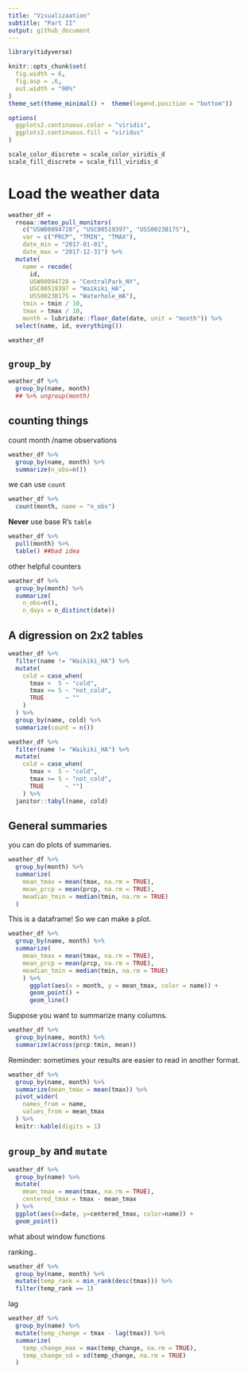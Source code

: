 ```yaml
---
title: "Visualizaation"
subtitle: "Part II"
output: github_document
---
```



```r
library(tidyverse)

knitr::opts_chunk$set(
  fig.width = 6,
  fig.asp = .6,
  out.width = "90%"
)
theme_set(theme_minimal() +  theme(legend.position = "bottom"))

options(
  ggplots2.continuous.color = "viridis",
  ggplots2.continuous.fill = "viridus"
)

scale_color_discrete = scale_color_viridis_d
scale_fill_discrete = scale_fill_viridis_d
```
# Load the weather data

```r
weather_df = 
  rnoaa::meteo_pull_monitors(
    c("USW00094728", "USC00519397", "USS0023B17S"),
    var = c("PRCP", "TMIN", "TMAX"), 
    date_min = "2017-01-01",
    date_max = "2017-12-31") %>%
  mutate(
    name = recode(
      id, 
      USW00094728 = "CentralPark_NY", 
      USC00519397 = "Waikiki_HA",
      USS0023B17S = "Waterhole_WA"),
    tmin = tmin / 10,
    tmax = tmax / 10,
    month = lubridate::floor_date(date, unit = "month")) %>% 
  select(name, id, everything())

weather_df
```

## `group_by`
```r
weather_df %>% 
  group_by(name, month)
  ## %>% ungroup(month)
```

## counting things
count month /name observations
```r
weather_df %>% 
  group_by(name, month) %>% 
  summarize(n_obs=n())
```

we can use `count`
```r
weather_df %>% 
  count(month, name = "n_obs")
```

**Never** use base R's `table`
```r
weather_df %>% 
  pull(month) %>% 
  table() ##bad idea
```

other helpful counters
```r
weather_df %>% 
  group_by(month) %>% 
  summarize(
    n_obs=n(),
    n_days = n_distinct(date))
```

## A digression on 2x2 tables
```r
weather_df %>% 
  filter(name != "Waikiki_HA") %>% 
  mutate(
    cold = case_when(
      tmax <  5 ~ "cold",
      tmax >= 5 ~ "not_cold",
      TRUE      ~ ""
    )
  ) %>% 
  group_by(name, cold) %>% 
  summarize(count = n())
```

```r
weather_df %>% 
  filter(name != "Waikiki_HA") %>% 
  mutate(
    cold = case_when(
      tmax <  5 ~ "cold",
      tmax >= 5 ~ "not_cold",
      TRUE      ~ "")
    ) %>% 
  janitor::tabyl(name, cold)

```

## General summaries

you can do plots of summaries.
```r
weather_df %>% 
  group_by(month) %>% 
  summarize(
    mean_tmax = mean(tmax, na.rm = TRUE),
    mean_prcp = mean(prcp, na.rm = TRUE),
    meadian_tmin = median(tmin, na.rm = TRUE)
  )
```

This is a dataframe! So we can make a plot.
```r
weather_df %>% 
  group_by(name, month) %>% 
  summarize(
    mean_tmax = mean(tmax, na.rm = TRUE),
    mean_prcp = mean(prcp, na.rm = TRUE),
    meadian_tmin = median(tmin, na.rm = TRUE)
    ) %>% 
      ggplot(aes(x = month, y = mean_tmax, color = name)) +
      geom_point() +
      geom_line()
```

Suppose you want to summarize many columns.
```r
weather_df %>% 
  group_by(name, month) %>% 
  summarize(across(prcp:tmin, mean))
```

Reminder: sometimes your results are easier to read in another format.
```r
weather_df %>% 
  group_by(name, month) %>% 
  summarize(mean_tmax = mean(tmax)) %>% 
  pivot_wider(
    names_from = name,
    values_from = mean_tmax
  ) %>% 
  knitr::kable(digits = 1)
```

## `group_by` and `mutate`
```r
weather_df %>% 
  group_by(name) %>% 
  mutate(
    mean_tmax = mean(tmax, na.rm = TRUE),
    centered_tmax = tmax - mean_tmax
  ) %>% 
  ggplot(aes(x=date, y=centered_tmax, color=name)) +
  geom_point()
```

what about window functions

ranking..
```r
weather_df %>% 
  group_by(name, month) %>% 
  mutate(temp_rank = min_rank(desc(tmax))) %>% 
  filter(temp_rank == 1)
```

lag
```r
weather_df %>% 
  group_by(name) %>% 
  mutate(temp_change = tmax - lag(tmax)) %>% 
  summarize(
    temp_change_max = max(temp_change, na.rm = TRUE),
    temp_change_sd = sd(temp_change, na.rm = TRUE)
  )
```

